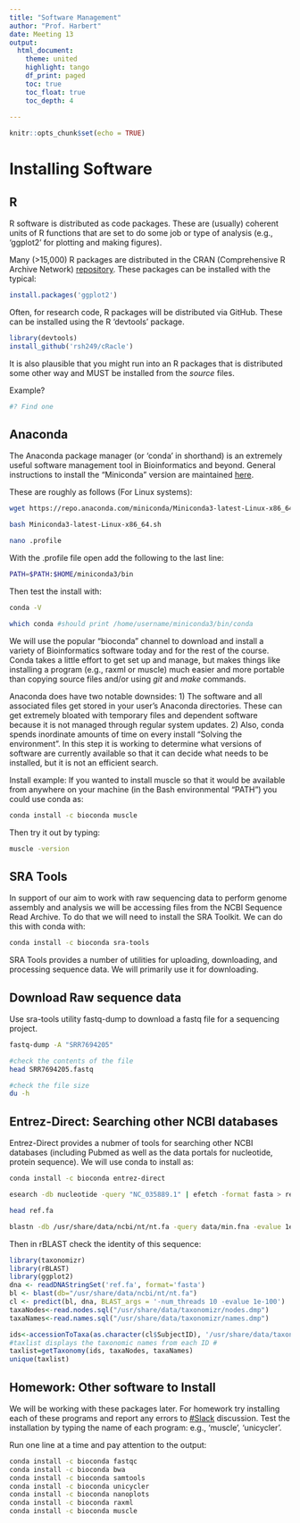 ```yaml
---
title: "Software Management"
author: "Prof. Harbert"
date: Meeting 13
output: 
  html_document:
    theme: united
    highlight: tango
    df_print: paged
    toc: true
    toc_float: true
    toc_depth: 4
  
---
```

```r
knitr::opts_chunk$set(echo = TRUE)
```

# Installing Software

## R 

R software is distributed as code packages. These are (usually) coherent units of R functions that are set to do some job or type of analysis (e.g., 'ggplot2' for plotting and making figures).

Many (>15,000) R packages are distributed in the CRAN (Comprehensive R Archive Network) [repository](https://cran.r-project.org/). These packages can be installed with the typical:

```R
install.packages('ggplot2')
```

Often, for research code, R packages will be distributed via GitHub. These can be installed using the R 'devtools' package.

```R
library(devtools)
install_github('rsh249/cRacle')
```

It is also plausible that you might run into an R packages that is distributed some other way and MUST be installed from the *source* files. 

Example?

```bash
#? Find one

```


## Anaconda


The Anaconda package manager (or 'conda' in shorthand) is an extremely useful software management tool in Bioinformatics and beyond. General instructions to install the "Miniconda" version are maintained [here]( https://conda.io/projects/conda/en/latest/user-guide/install/index.html).

These are roughly as follows (For Linux systems):

```bash
wget https://repo.anaconda.com/miniconda/Miniconda3-latest-Linux-x86_64.sh

bash Miniconda3-latest-Linux-x86_64.sh

nano .profile
```

With the .profile file open add the following to the last line:

```bash
PATH=$PATH:$HOME/miniconda3/bin
```
Then test the install with:

```bash
conda -V

which conda #should print /home/username/miniconda3/bin/conda 


```


We will use the popular "bioconda" channel to download and install a variety of Bioinformatics software today and for the rest of the course. Conda takes a little effort to get set up and manage, but makes things like installing a program (e.g., raxml or muscle) much easier and more portable than copying source files and/or using *git* and *make* commands.

Anaconda does have two notable downsides: 1) The software and all associated files get stored in your user's Anaconda directories. These can get extremely bloated with temporary files and dependent software because it is not managed through regular system updates. 2) Also, conda spends inordinate amounts of time on every install "Solving the environment". In this step it is working to determine what versions of software are currently available so that it can decide what needs to be installed, but it is not an efficient search.

Install example: If you wanted to install muscle so that it would be available from anywhere on your machine (in the Bash environmental "PATH") you could use conda as:

```bash
conda install -c bioconda muscle
```

Then try it out by typing:

```bash
muscle -version
```

## SRA Tools  

In support of our aim to work with raw sequencing data to perform genome assembly and analysis we will be accessing files from the NCBI Sequence Read Archive. To do that we will need to install the SRA Toolkit. We can do this with conda with:

```bash
conda install -c bioconda sra-tools
```

SRA Tools provides a number of utilities for uploading, downloading, and processing sequence data. We will primarily use it for downloading.

## Download Raw sequence data

Use sra-tools utility fastq-dump to download a fastq file for a sequencing project.

```bash

fastq-dump -A "SRR7694205"

#check the contents of the file
head SRR7694205.fastq

#check the file size
du -h

```


## Entrez-Direct: Searching other NCBI databases

Entrez-Direct provides a nubmer of tools for searching other NCBI databases (including Pubmed as well as the data portals for nucleotide, protein sequence). We will use conda to install as:

```bash

conda install -c bioconda entrez-direct

```

```bash

esearch -db nucleotide -query "NC_035889.1" | efetch -format fasta > ref.fa

head ref.fa

blastn -db /usr/share/data/ncbi/nt/nt.fa -query data/min.fna -evalue 1e-50 -outfmt 6
```

Then in rBLAST check the identity of this sequence:

```R
library(taxonomizr)
library(rBLAST)
library(ggplot2)
dna <- readDNAStringSet('ref.fa', format='fasta')
bl <- blast(db="/usr/share/data/ncbi/nt/nt.fa")
cl <- predict(bl, dna, BLAST_args = '-num_threads 10 -evalue 1e-100')
taxaNodes<-read.nodes.sql("/usr/share/data/taxonomizr/nodes.dmp")
taxaNames<-read.names.sql("/usr/share/data/taxonomizr/names.dmp")

ids<-accessionToTaxa(as.character(cl$SubjectID), '/usr/share/data/taxonomizr/accessionTaxa.sql')
#taxlist displays the taxonomic names from each ID #
taxlist=getTaxonomy(ids, taxaNodes, taxaNames)
unique(taxlist)
```

## Homework: Other software to Install

We will be working with these packages later. For homework try installing each of these programs and report any errors to [#Slack](https://introbioinformatics.slack.com/messages/CMJ7DPBRB) discussion. Test the installation by typing the name of each program: e.g., 'muscle', 'unicycler'.

Run one line at a time and pay attention to the output:

```bash

conda install -c bioconda fastqc
conda install -c bioconda bwa
conda install -c bioconda samtools
conda install -c bioconda unicycler
conda install -c bioconda nanoplots
conda install -c bioconda raxml
conda install -c bioconda muscle 

```